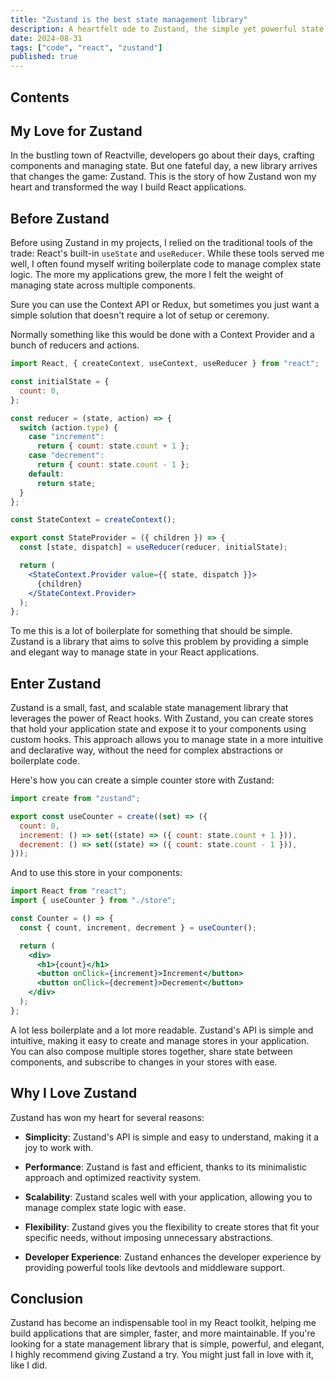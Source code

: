 ```yaml
---
title: "Zustand is the best state management library"
description: A heartfelt ode to Zustand, the simple yet powerful state management library that has won my heart. Discover how Zustand can transform your React applications with its elegant API and minimalistic approach.
date: 2024-08-31
tags: ["code", "react", "zustand"]
published: true
---
```


## Contents

## My Love for Zustand

In the bustling town of Reactville, developers go about their days, crafting components and managing state. But one fateful day, a new library arrives that changes the game: Zustand. This is the story of how Zustand won my heart and transformed the way I build React applications.

## Before Zustand

Before using Zustand in my projects, I relied on the traditional tools of the trade: React's built-in `useState` and `useReducer`. While these tools served me well, I often found myself writing boilerplate code to manage complex state logic. The more my applications grew, the more I felt the weight of managing state across multiple components.

Sure you can use the Context API or Redux, but sometimes you just want a simple solution that doesn't require a lot of setup or ceremony.

Normally something like this would be done with a Context Provider and a bunch of reducers and actions.

```jsx
import React, { createContext, useContext, useReducer } from "react";

const initialState = {
  count: 0,
};

const reducer = (state, action) => {
  switch (action.type) {
    case "increment":
      return { count: state.count + 1 };
    case "decrement":
      return { count: state.count - 1 };
    default:
      return state;
  }
};

const StateContext = createContext();

export const StateProvider = ({ children }) => {
  const [state, dispatch] = useReducer(reducer, initialState);

  return (
    <StateContext.Provider value={{ state, dispatch }}>
      {children}
    </StateContext.Provider>
  );
};
```

To me this is a lot of boilerplate for something that should be simple. Zustand is a library that aims to solve this problem by providing a simple and elegant way to manage state in your React applications.

## Enter Zustand

Zustand is a small, fast, and scalable state management library that leverages the power of React hooks. With Zustand, you can create stores that hold your application state and expose it to your components using custom hooks. This approach allows you to manage state in a more intuitive and declarative way, without the need for complex abstractions or boilerplate code.

Here's how you can create a simple counter store with Zustand:

```jsx {3-9}
import create from "zustand";

export const useCounter = create((set) => ({
  count: 0,
  increment: () => set((state) => ({ count: state.count + 1 })),
  decrement: () => set((state) => ({ count: state.count - 1 })),
}));
```

And to use this store in your components:

```jsx
import React from "react";
import { useCounter } from "./store";

const Counter = () => {
  const { count, increment, decrement } = useCounter();

  return (
    <div>
      <h1>{count}</h1>
      <button onClick={increment}>Increment</button>
      <button onClick={decrement}>Decrement</button>
    </div>
  );
};
```

A lot less boilerplate and a lot more readable. Zustand's API is simple and intuitive, making it easy to create and manage stores in your application. You can also compose multiple stores together, share state between components, and subscribe to changes in your stores with ease.

## Why I Love Zustand

Zustand has won my heart for several reasons:

- **Simplicity**: Zustand's API is simple and easy to understand, making it a joy to work with.

- **Performance**: Zustand is fast and efficient, thanks to its minimalistic approach and optimized reactivity system.

- **Scalability**: Zustand scales well with your application, allowing you to manage complex state logic with ease.

- **Flexibility**: Zustand gives you the flexibility to create stores that fit your specific needs, without imposing unnecessary abstractions.

- **Developer Experience**: Zustand enhances the developer experience by providing powerful tools like devtools and middleware support.

## Conclusion

Zustand has become an indispensable tool in my React toolkit, helping me build applications that are simpler, faster, and more maintainable. If you're looking for a state management library that is simple, powerful, and elegant, I highly recommend giving Zustand a try. You might just fall in love with it, like I did.
